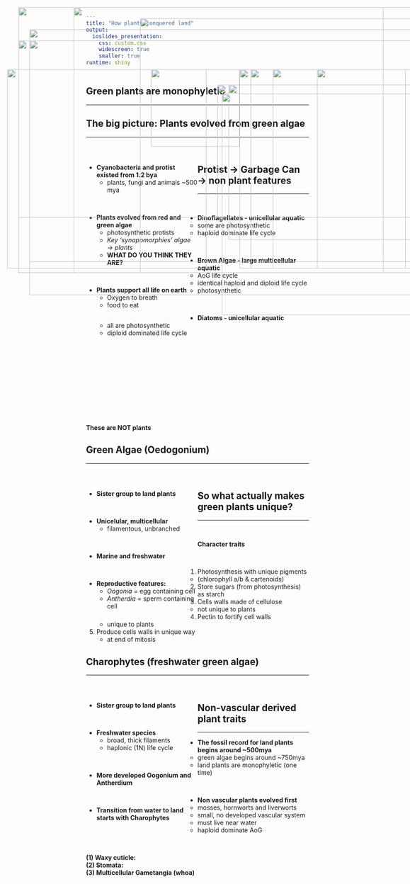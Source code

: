 ```yaml
---
title: "How plants conquered land"
output: 
  ioslides_presentation:
    css: custom.css
    widescreen: true
    smaller: true
runtime: shiny
---
```


## Green plants are monophyletic
<hr>

<IMG STYLE="position:absolute; TOP:190px; LEFT:50px; WIDTH:450px; HEIGHT:450px" SRC="images/basicplantphylo.jpg">

<IMG STYLE="position:absolute; TOP:245px; LEFT:535px; WIDTH:500px; HEIGHT:40opx" SRC="images/allplants.jpg">

## The big picture: Plants evolved from green algae
<hr>
<br/>

<div style="float: left; width: 50%;">

* **Cyanobacteria and protist existed from 1.2 bya**
    + plants, fungi and animals ~500 mya

<br/>

* **Plants evolved from red and green algae**
    + photosynthetic protists
    + *Key 'synapomorphies' algae &rarr; plants*
    + **WHAT DO YOU THINK THEY ARE?**

<br/>

* **Plants support all life on earth**
    + Oxygen to breath
    + food to eat
    
</div>

<IMG STYLE="position:absolute; TOP:225px; LEFT:550px; WIDTH:500px; HEIGHT:350px" SRC="images/basicplants.png">

## Protist &rarr; Garbage Can &rarr; non plant features
<hr>
<br/>

* **Dinoflagellates - unicellular aquatic**
    + some are photosynthetic
    + haploid dominate life cycle

<br/>

* **Brown Algae - large multicellular aquatic**
    + AoG life cycle
    + identical haploid and diploid life cycle
    + photosynthetic

<br/>

* **Diatoms - unicellular aquatic**
    + all are photosynthetic
    + diploid dominated life cycle
    
</div>

<IMG STYLE="position:absolute; TOP:190px; LEFT:575px; WIDTH:400px; HEIGHT:450px" SRC="images/protists.png">

##
<br/>
<br/>
<br/>
<br/>
<br/>
<br/>
<br/>
<br/>
<br/>

**These are NOT plants**

<IMG STYLE="position:absolute; TOP:75px; LEFT:350px; WIDTH:700px; HEIGHT:575px" SRC="images/notplants.png">

## Green Algae (Oedogonium)
<hr>
<br/>

<div style="float: left; width: 50%;">

* **Sister group to land plants**

<br/>

* **Unicelular, multicellular**
    + filamentous, unbranched

<br/>

* **Marine and freshwater**

<br/>

* **Reproductive features:**
    + *Oogonia* = egg containing cell
    + *Antherdia* = sperm containing cell
    
</div>

<IMG STYLE="position:absolute; TOP:190px; LEFT:600px; WIDTH:400px; HEIGHT:450px" SRC="images/greenalgae.jpg">

## So what actually makes green plants unique?
<hr>
<br/>

**Character traits**

<br/>

1. Photosynthesis with unique pigments 
    + (chlorophyll a/b & cartenoids)
2. Store sugars (from photosynthesis) as starch
3. Cells walls made of cellulose 
    + not unique to plants
4. Pectin to fortify cell walls 
    + unique to plants
5. Produce cells walls in unique way
    + at end of mitosis


<IMG STYLE="position:absolute; TOP:225px; LEFT:525px; WIDTH:550px; HEIGHT:300px" SRC="images/pigments.png">

## Charophytes (freshwater green algae)
<hr>
<br/>

<div style="float: left; width: 50%;">

* **Sister group to land plants**

<br/>

* **Freshwater species**
    + broad, thick filaments
    + haplonic (1N) life cycle

<br/>

* **More developed Oogonium and Antherdium**

<br/>

* **Transition from water to land starts with Charophytes**

</div>

<IMG STYLE="position:absolute; TOP:190px; LEFT:650px; WIDTH:400px; HEIGHT:450px" SRC="images/sister.jpg">

<IMG STYLE="position:absolute; TOP:190px; LEFT:375px; WIDTH:200px; HEIGHT:175px" SRC="images/chara.jpg">

##

<IMG STYLE="position:absolute; TOP:100px; LEFT:100px; WIDTH:900px; HEIGHT:600px" SRC="images/transition.jpg">

## Non-vascular derived plant traits
<hr>

* **The fossil record for land plants begins around ~500mya**
    + green algae begins around ~750mya
    + land plants are monophyletic (one time)

<br/>

* **Non vascular plants evolved first**
    + mosses, hornworts and liverworts
    + small, no developed vascular system
    + must live near water
    + haploid dominate AoG
    
<br/>

**(1) Waxy cuticle:**
<br/>
**(2) Stomata:**
<br/>
**(3) Multicellular Gametangia (whoa)**

<IMG STYLE="position:absolute; TOP:190px; LEFT:750px; WIDTH:200px; HEIGHT:450px" SRC="images/bryo.png">

##

<IMG STYLE="position:absolute; TOP:50px; LEFT:75px; WIDTH:900px; HEIGHT:600px" SRC="images/waxystomata.png">

## 

<IMG STYLE="position:absolute; TOP:125px; LEFT:100px; WIDTH:900px; HEIGHT:500px" SRC="images/game.jpg">

##

<IMG STYLE="position:absolute; TOP:50px; LEFT:200px; WIDTH:700px; HEIGHT:600px" SRC="images/mossex.jpg">

##

<IMG STYLE="position:absolute; TOP:125px; LEFT:75px; WIDTH:950px; HEIGHT:400px" SRC="images/moss_life.png">